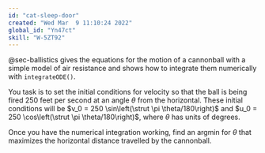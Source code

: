 ```yaml
---
id: "cat-sleep-door"
created: "Wed Mar  9 11:10:24 2022"
global_id: "Yn47ct"
skill: "W-5ZT92"
---
```



@sec-ballistics gives the equations for the motion of a cannonball with a simple model of air resistance and shows how to integrate them numerically with `integrateODE()`.

You task is to set the initial conditions for velocity so that the ball is being fired 250 feet per second at an angle $\theta$ from the horizontal. These initial conditions will be
$v_0 = 250 \sin\left(\strut \pi \theta/180\right)$ and
$u_0 = 250 \cos\left(\strut \pi \theta/180\right)$, where $\theta$ has units of degrees.  


Once you have the numerical integration working, find an argmin for $\theta$ that maximizes the horizontal distance travelled by the cannonball. 
